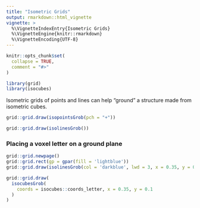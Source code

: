 ```yaml
---
title: "Isometric Grids"
output: rmarkdown::html_vignette
vignette: >
  %\VignetteIndexEntry{Isometric Grids}
  %\VignetteEngine{knitr::rmarkdown}
  %\VignetteEncoding{UTF-8}
---
```


```r
knitr::opts_chunk$set(
  collapse = TRUE,
  comment = "#>"
)
```

```r
library(grid)
library(isocubes)
```

Isometric grids of points and lines can help "ground" a structure made from
isometric cubes.


```r
grid::grid.draw(isopointsGrob(pch = "+"))
```


```r
grid::grid.draw(isolinesGrob())
```


### Placing a voxel letter on a ground plane

```r
grid::grid.newpage()
grid::grid.rect(gp = gpar(fill = 'lightblue'))
grid::grid.draw(isolinesGrob(col = 'darkblue', lwd = 3, x = 0.35, y = 0.1))

grid::grid.draw(
  isocubesGrob(
    coords = isocubes::coords_letter, x = 0.35, y = 0.1
  )
)
```
